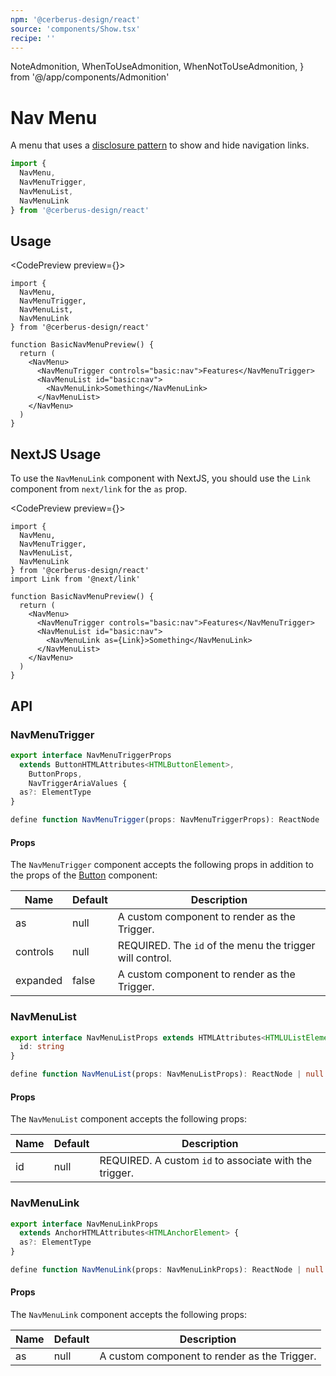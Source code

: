 ```yaml
---
npm: '@cerberus-design/react'
source: 'components/Show.tsx'
recipe: ''
---
```


  NoteAdmonition,
  WhenToUseAdmonition,
  WhenNotToUseAdmonition,
} from '@/app/components/Admonition'

# Nav Menu

A menu that uses a [disclosure pattern](https://www.w3.org/WAI/ARIA/apg/patterns/disclosure/) to show and hide navigation links.

```ts
import {
  NavMenu,
  NavMenuTrigger,
  NavMenuList,
  NavMenuLink
} from '@cerberus-design/react'
```

<WhenToUseAdmonition description="When you need display a list of navigation links that show/hide when a button is clicked." />

## Usage

<CodePreview preview={<BasicNavMenuPreview />}>
```tsx title="nav.tsx"
import {
  NavMenu,
  NavMenuTrigger,
  NavMenuList,
  NavMenuLink
} from '@cerberus-design/react'

function BasicNavMenuPreview() {
  return (
    <NavMenu>
      <NavMenuTrigger controls="basic:nav">Features</NavMenuTrigger>
      <NavMenuList id="basic:nav">
        <NavMenuLink>Something</NavMenuLink>
      </NavMenuList>
    </NavMenu>
  )
}
```
</CodePreview>

## NextJS Usage

To use the `NavMenuLink` component with NextJS, you should use the `Link` component from `next/link` for the `as` prop.

<CodePreview preview={<BasicNavMenuPreview />}>
```tsx title="nav.tsx"
import {
  NavMenu,
  NavMenuTrigger,
  NavMenuList,
  NavMenuLink
} from '@cerberus-design/react'
import Link from '@next/link'

function BasicNavMenuPreview() {
  return (
    <NavMenu>
      <NavMenuTrigger controls="basic:nav">Features</NavMenuTrigger>
      <NavMenuList id="basic:nav">
        <NavMenuLink as={Link}>Something</NavMenuLink>
      </NavMenuList>
    </NavMenu>
  )
}
```
</CodePreview>

## API

### NavMenuTrigger

```ts showLineNumbers=false
export interface NavMenuTriggerProps
  extends ButtonHTMLAttributes<HTMLButtonElement>,
    ButtonProps,
    NavTriggerAriaValues {
  as?: ElementType
}

define function NavMenuTrigger(props: NavMenuTriggerProps): ReactNode | null
```

#### Props

The `NavMenuTrigger` component accepts the following props in addition to the props of the [Button](./button) component:

| Name     | Default | Description                                                   |
| -------- | ------- | ------------------------------------------------------------- |
| as     | null   | A custom component to render as the Trigger. |
| controls     | null   | REQUIRED. The `id` of the menu the trigger will control. |
| expanded     | false   | A custom component to render as the Trigger. |

<NoteAdmonition description="Custom components must be able to recieve a 'ref' object via 'forwardRef'." />

### NavMenuList

```ts showLineNumbers=false
export interface NavMenuListProps extends HTMLAttributes<HTMLUListElement> {
  id: string
}

define function NavMenuList(props: NavMenuListProps): ReactNode | null
```

#### Props

The `NavMenuList` component accepts the following props:

| Name     | Default | Description                                                   |
| -------- | ------- | ------------------------------------------------------------- |
| id     | null   | REQUIRED. A custom `id` to associate with the trigger. |

### NavMenuLink

```ts showLineNumbers=false
export interface NavMenuLinkProps
  extends AnchorHTMLAttributes<HTMLAnchorElement> {
  as?: ElementType
}

define function NavMenuLink(props: NavMenuLinkProps): ReactNode | null
```

#### Props

The `NavMenuLink` component accepts the following props:

| Name     | Default | Description                                                   |
| -------- | ------- | ------------------------------------------------------------- |
| as     | null   | A custom component to render as the Trigger. |

<NoteAdmonition description="Custom components must be able to recieve a 'ref' object via 'forwardRef'." />